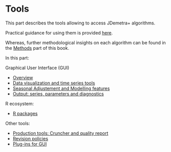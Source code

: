 # Tools {.unnumbered #part-T}

This part describes the tools allowing to access JDemetra+ algorithms.

Practical guidance for using them is provided [here](#part-A).

Whereas, further methodological insights on each algorithm can be found in the [Methods](#part-M) part of this book.

In this part: 

Graphical User Interface (GUI)

- [Overview](#t-gui-overview)
- [Data visualization and time series tools](#t-GUI-tstools)
- [Seasonal Adjustement and Modelling features](#t-gui-sa)
- [Output: series, parameters and diagnostics](#t-gui-output)

R ecosystem: 

- [R packages](#t-r-packs)

Other tools:

- [Production tools: Cruncher and quality report](#t-prod)
- [Revision policies](#t-rev-pol)
- [Plug-ins for GUI](#t-plug-ins)


